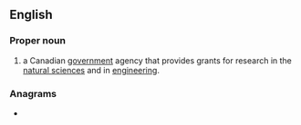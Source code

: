 ==English==
{{wikipedia}}

===Proper noun===
{{en-proper noun}}

# {{lb|en|Canada}} {{acronym of|en|{{w|Natural Sciences and Engineering Research Council,}}|nodot=1}} a Canadian [[government]] agency that provides grants for research in the [[natural science]]s and in [[engineering]].

===Anagrams===
* {{anagrams|en|a=cenrs|NERSC|scern}}